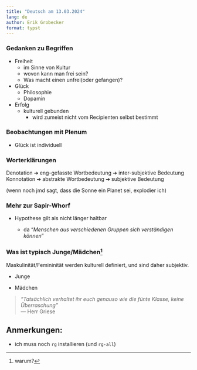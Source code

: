 ```yaml
---
title: "Deutsch am 13.03.2024"
lang: de
author: Erik Grobecker
format: typst
---
```


### Gedanken zu Begriffen

-   Freiheit
    -   im Sinne von Kultur
    -   wovon kann man frei sein?
    -   Was macht einen unfrei(oder gefangen)?
-   Glück
    -   Philosophie
    -   Dopamin
-   Erfolg
    -   kulturell gebunden
        -   wird zumeist nicht vom Recipienten selbst bestimmt

### Beobachtungen mit Plenum

-   Glück ist individuell

### Worterklärungen

Denotation ➔ eng-gefasste Wortbedeutung ➔ inter-subjektive Bedeutung\
Konnotation ➔ abstrakte Wortbedeutung ➔ subjektive Bedeutung

(wenn noch jmd sagt, dass die Sonne ein Planet sei, explodier ich)

### Mehr zur Sapir-Whorf

-   Hypothese gilt als nicht länger haltbar

    -   da "*Menschen aus verschiedenen Gruppen sich verständigen können*"

### Was ist typisch Junge/Mädchen[^1]

[^1]: warum?

Maskulinität/Femininität werden kulturell definiert, und sind daher subjektiv.

-   Junge

-   Mädchen

> *"Tatsächlich verhaltet ihr euch genauso wie die fünte Klasse, keine Überraschung"*\
> — Herr Griese

## Anmerkungen:

-   ich muss noch `rg` installieren (und `rg-all`)